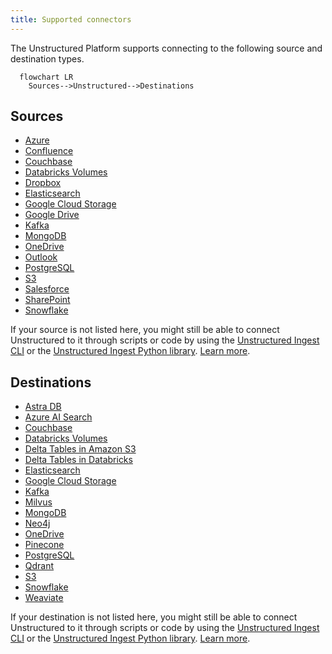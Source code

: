 ```yaml
---
title: Supported connectors
---
```


The Unstructured Platform supports connecting to the following source and destination types.

```mermaid
  flowchart LR
    Sources-->Unstructured-->Destinations
```

## Sources

- [Azure](/platform/sources/azure-blob-storage)
- [Confluence](/platform/sources/confluence)
- [Couchbase](/platform/sources/couchbase)
- [Databricks Volumes](/platform/sources/databricks-volumes)
- [Dropbox](/platform/sources/dropbox)
- [Elasticsearch](/platform/sources/elasticsearch)
- [Google Cloud Storage](/platform/sources/google-cloud)
- [Google Drive](/platform/sources/google-drive)
- [Kafka](/platform/sources/kafka)
- [MongoDB](/platform/sources/mongodb)
- [OneDrive](/platform/sources/onedrive)
- [Outlook](/platform/sources/outlook)
- [PostgreSQL](/platform/sources/postgresql)
- [S3](/platform/sources/s3)
- [Salesforce](/platform/sources/salesforce)
- [SharePoint](/platform/sources/sharepoint)
- [Snowflake](/platform/sources/snowflake)

If your source is not listed here, you might still be able to connect Unstructured to it through scripts or code by using the 
[Unstructured Ingest CLI](/ingestion/overview#unstructured-ingest-cli) or the 
[Unstructured Ingest Python library](/ingestion/overview#unstructured-ingest-python-library). 
[Learn more](/api-reference/ingest/source-connectors/overview).

## Destinations

- [Astra DB](/platform/destinations/astradb)
- [Azure AI Search](/platform/destinations/azure-ai-search)
- [Couchbase](/platform/destinations/couchbase)
- [Databricks Volumes](/platform/destinations/databricks-volumes)
- [Delta Tables in Amazon S3](/platform/destinations/delta-table)
- [Delta Tables in Databricks](/platform/destinations/databricks-delta-table)
- [Elasticsearch](/platform/destinations/elasticsearch)
- [Google Cloud Storage](/platform/destinations/google-cloud)
- [Kafka](/platform/destinations/kafka)
- [Milvus](/platform/destinations/milvus)
- [MongoDB](/platform/destinations/mongodb)
- [Neo4j](/platform/destinations/neo4j)
- [OneDrive](/platform/destinations/onedrive)
- [Pinecone](/platform/destinations/pinecone)
- [PostgreSQL](/platform/destinations/postgresql)
- [Qdrant](/platform/destinations/qdrant)
- [S3](/platform/destinations/s3)
- [Snowflake](/platform/destinations/snowflake)
- [Weaviate](/platform/destinations/weaviate)

If your destination is not listed here, you might still be able to connect Unstructured to it through scripts or code by using the 
[Unstructured Ingest CLI](/ingestion/overview#unstructured-ingest-cli) or the 
[Unstructured Ingest Python library](/ingestion/overview#unstructured-ingest-python-library). 
[Learn more](/api-reference/ingest/destination-connector/overview).


